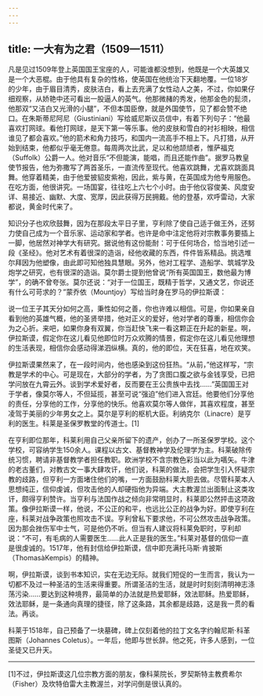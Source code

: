 ```yaml
---
---
---
```

title: 一大有为之君（1509—1511）
---




凡是见过1509年登上英国国王宝座的人，可能谁都没想到，他既是一个大英雄又是一个大恶棍。由于他具有复杂的性格，使英国在他统治下天翻地覆。一位18岁的少年，由于眉目清秀，皮肤洁白，看上去充满了女性动人之美，不过，你如果仔细观察，从娇艳中还可看出一股逼人的英气。他那微赭的秀发，他那金色的髭须，他那双“又洁白又光滑的小腿”，不但本国臣僚，就是外国使节，见了都会赞不绝口。在朱斯蒂尼阿尼（Giustiniani）写给威尼斯议员信中，有着下列句子：“他最喜欢打网球。看他打网球，是天下第一等乐事。他的皮肤和雪白的衬衫相映，相信谁见了都会喜欢。”他的箭术和角力技巧，和国内一流高手不相上下。凡打猎，从开始到结束，他都似乎毫无倦意。每周两次比武，足以和他颉颃者，惟萨福克（Suffolk）公爵一人。他对音乐“不但能演，能唱，而且还能作曲”。据罗马教皇使节报告，他为弥撒写了两首圣乐，一直流传至现代。他喜欢跳舞，尤喜欢跳面具舞。他穿着精美，由于他爱披貂皮紫袍，因此，紫与黄，在英国成为他专用服色。在吃方面，他很讲究。一场国宴，往往吃上六七个小时。由于他仪容俊美、风度安详、易接近、幽默、大度、宽厚，因此获得万民拥戴。他的登基，欢呼雷动，大家都说，黄金时代来了。

知识分子也欢欣鼓舞，因为在那段太平日子里，亨利除了使自己适于做王外，还努力使自己成为一个音乐家、运动家和学者。也许是命中注定他将对宗教事务要插上一脚，他居然对神学大有研究。据说他有这份能耐：可于任何场合，恰当地引述一段《圣经》。他对艺术有着很深的造诣，经他收藏的东西，件件皆系精品。挑选堆尔拜因为他塑像，由此即可知他独具慧眼。另外，他对工程学、造船学、筑城学及炮学之研究，也有很深的造诣。莫尔爵士提到他曾说“所有英国国王，数他最为博学”，的确不曾夸张。莫尔还说：“对于一位国王，既精于哲学，又通文艺，你说还有什么可苛求的？”蒙乔依（Mountjoy）写给当时身在罗马的伊拉斯谟：

说一位王子其天分如何之高，秉性如何之善，你也许难以相信。可是，你如果亲自看到他的英雄气概，他的圣贤举措，他对正义的爱好，他对学者的尊重，相信你会为之心折。来吧，如果你身有双翼，你当赶快飞来一看这颗正在升起的新星。啊，伊拉斯谟，假定你在这儿看见他即位时万众欢腾的情景，假定你在这儿看见他理想的生活表现，相信你会感动得涕泗纵横。真的，他的即位，天在狂喜，地在欢笑。



伊拉斯谟果然来了，在一段时间内，他也感染到这份狂热。“从前，”他这样写，“宗教是学术的中心。可是现在，大部分的学者，为了贪图口腹之欲与金钱享受，已把学问放在九霄云外。谈到学术爱好者，反而要在王公贵族中去找……”英国国王对于学者，像莫尔等人，不但延揽，甚至可说“强迫”他们进入宫廷。他要他们分享他的责任，分享他的工作，分享他的快乐。他喜欢莫尔等人做伴，其喜欢程度，甚至凌驾于美丽的少年男女之上。莫尔是亨利的枢机大臣。利纳克尔（Linacre）是亨利的医生。科莱是圣保罗教堂的传道士。[1]

在亨利即位那年，科莱利用自己父亲所留下的遗产，创办了一所圣保罗学校。这个学校，可容纳学生150余人。课程以古文、基督教神学及伦理学为主。科莱破除传统习惯，聘请非基督教学者担任教职。欧洲学校不含宗教色彩当以此为嚆矢。牛津的老古董们，对教古文一事大肆攻讦，他们说，科莱的做法，会把学生引入怀疑宗教的歧路，但亨利一方面堵住他们的嘴，一方面鼓励科莱大胆去做。尽管科莱本人思想纯正，信仰虔诚，但攻击他的人却硬指他为异端。大主教渥兰出面制止这类攻讦，颇得亨利赞许。当亨利与法国作战之倾向非常明显时，科莱即公然抨击这项政策。像伊拉斯谟一样，他说，不公正的和平，也远比公正的战争为好。即使亨利在座，科莱对战争政策也照攻击不误。亨利曾私下要求他，不可公然攻击战争政策。因为那会挫伤军中士气，可是他仍不听。但当有人建议将科莱免职时，亨利却说：“不可，有毛病的人需要医生……此人正是我的医生。”科莱对基督的信仰一直是很虔诚的。1517年，他有封信给伊拉斯谟，信中即充满托马斯·肯披斯（ThomasàKempis）的精神。

啊，伊拉斯谟，谈到书本知识，实在无边无际。就我们短促的一生而言，我认为一切都不及过一种圣洁的生活来得重要。所谓圣洁的生活，就是时时刻刻清明神志涤荡污染……要达到这种境界，最简单的办法就是热爱耶稣，效法耶稣。热爱耶稣，效法耶稣，是一条通向真理的捷径，除了这条路，其余都是歧路，这是我一贯的看法。再谈。



科莱于1518年，自己预备了一块墓碑，碑上仅刻着他的拉丁文名字约翰尼斯·科革图斯（Johannes Coletus）。一年后，他即与世长辞。他之死，许多人感到，一位圣徒又已升天。



* * *



[1]不过，伊拉斯谟这几位宗教方面的朋友，像科莱院长，罗契斯特主教费希尔（Fisher）及坎特伯雷大主教渥兰，对学问倒是很认真的。